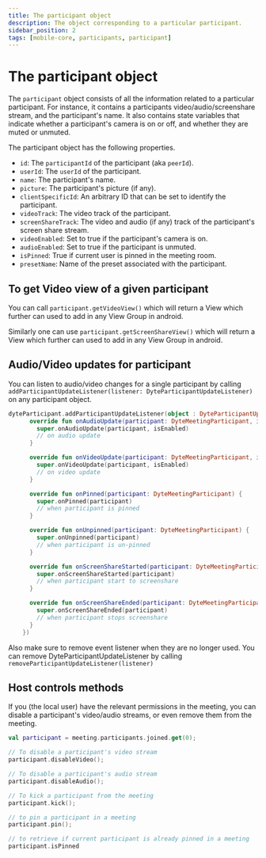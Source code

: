 ```yaml
---
title: The participant object
description: The object corresponding to a particular participant.
sidebar_position: 2
tags: [mobile-core, participants, participant]
---
```


# The participant object

The `participant` object consists of all the information related to a particular
participant. For instance, it contains a participants video/audio/screenshare
stream, and the participant's name. It also contains state variables that
indicate whether a participant's camera is on or off, and whether they are muted
or unmuted.

The participant object has the following properties.

- `id`: The `participantId` of the participant (aka `peerId`).
- `userId`: The `userId` of the participant.
- `name`: The participant's name.
- `picture`: The participant's picture (if any).
- `clientSpecificId`: An arbitrary ID that can be set to identify the
  participant.
- `videoTrack`: The video track of the participant.
- `screenShareTrack`: The video and audio (if any) track of the participant's
  screen share stream.
- `videoEnabled`: Set to true if the participant's camera is on.
- `audioEnabled`: Set to true if the participant is unmuted.
- `isPinned`: True if current user is pinned in the meeting room.
- `presetName`: Name of the preset associated with the participant.

## To get Video view of a given participant

You can call `participant.getVideoView()` which will return a View which further
can used to add in any View Group in android.

Similarly one can use `participant.getScreenShareView()` which will return a
View which further can used to add in any View Group in android.

## Audio/Video updates for participant

You can listen to audio/video changes for a single participant by calling
`addParticipantUpdateListener(listener: DyteParticipantUpdateListener)` on any
participant object.

```kotlin
dyteParticipant.addParticipantUpdateListener(object : DyteParticipantUpdateListener {
      override fun onAudioUpdate(participant: DyteMeetingParticipant, isEnabled: Boolean) {
        super.onAudioUpdate(participant, isEnabled)
        // on audio update
      }

      override fun onVideoUpdate(participant: DyteMeetingParticipant, isEnabled: Boolean) {
        super.onVideoUpdate(participant, isEnabled)
        // on video update
      }

      override fun onPinned(participant: DyteMeetingParticipant) {
        super.onPinned(participant)
        // when participant is pinned
      }

      override fun onUnpinned(participant: DyteMeetingParticipant) {
        super.onUnpinned(participant)
        // when participant is un-pinned
      }

      override fun onScreenShareStarted(participant: DyteMeetingParticipant) {
        super.onScreenShareStarted(participant)
        // when participant start to screenshare
      }

      override fun onScreenShareEnded(participant: DyteMeetingParticipant) {
        super.onScreenShareEnded(participant)
        // when participant stops screenshare
      }
    })
```

Also make sure to remove event listener when they are no longer used. You can
remove DyteParticipantUpdateListener by calling
`removeParticipantUpdateListener(listener)`

## Host controls methods

If you (the local user) have the relevant permissions in the meeting, you can
disable a participant's video/audio streams, or even remove them from the
meeting.

```kotlin
val participant = meeting.participants.joined.get(0);

// To disable a participant's video stream
participant.disableVideo();

// To disable a participant's audio stream
participant.disableAudio();

// To kick a participant from the meeting
participant.kick();

// to pin a participant in a meeting
participant.pin();

// to retrieve if current participant is already pinned in a meeting
participant.isPinned
```
